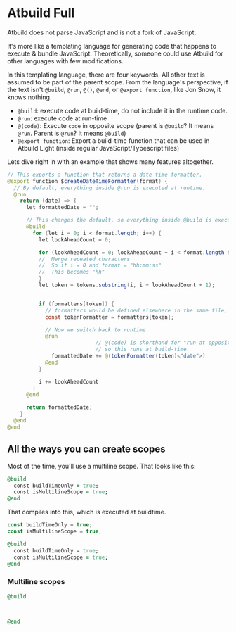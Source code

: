 # Atbuild Full

Atbuild does not parse JavaScript and is not a fork of JavaScript.

It's more like a templating language for generating code that happens to execute & bundle JavaScript. Theoretically, someone could use Atbuild for other languages with few modifications.

In this templating language, there are four keywords. All other text is assumed to be part of the parent scope. From the language's perspective, if the text isn't `@build`, `@run`, `@()`, `@end`, or `@export function`, like Jon Snow, it knows nothing.

- `@build`: execute code at build-time, do not include it in the runtime code.
- `@run`: execute code at run-time
- `@(code)`: Execute `code` in opposite scope (parent is `@build`? It means `@run`. Parent is `@run`? It means `@build`)
- `@export function`: Export a build-time function that can be used in Atbuild Light (inside regular JavaScript/Typescript files)

Lets dive right in with an example that shows many features altogether.

```java
// This exports a function that returns a date time formatter.
@export function $createDateTimeFormatter(format) {
  // By default, everything inside @run is executed at runtime.
  @run
    return (date) => {
      let formattedDate = "";

      // This changes the default, so everything inside @build is executed at build time.
      @build
        for (let i = 0; i < format.length; i++) {
          let lookAheadCount = 0;

          for (lookAheadCount = 0; lookAheadCount + i < format.length && format[lookAheadCount + i] === format[i]; lookAheadCount++) {
          //  Merge repeated characters
          //  So if i = 0 and format = "hh:mm:ss"
          //  This becomes "hh"
          }
          let token = tokens.substring(i, i + lookAheadCount + 1);


          if (formatters[token]) {
            // formatters would be defined elsewhere in the same file, but is too big to show an example here.
            const tokenFormatter = formatters[token];

            // Now we switch back to runtime
            @run
                            // @(code) is shorthand for "run at opposite scope"
                            // so this runs at build-time.
              formattedDate += @(tokenFormatter(token)<"date">)
            @end
          }

          i += lookAheadCount
        }
      @end

      return formattedDate;
    }
  @end
@end
```

## All the ways you can create scopes

Most of the time, you'll use a multiline scope. That looks like this:

```ruby
@build
  const buildTimeOnly = true;
  const isMultilineScope = true;
@end
```

That compiles into this, which is executed at buildtime.

```js
const buildTimeOnly = true;
const isMultilineScope = true;
```

```ruby
@build
  const buildTimeOnly = true;
  const isMultilineScope = true;
@end
```

### Multiline scopes

```ruby
@build



@end
```
